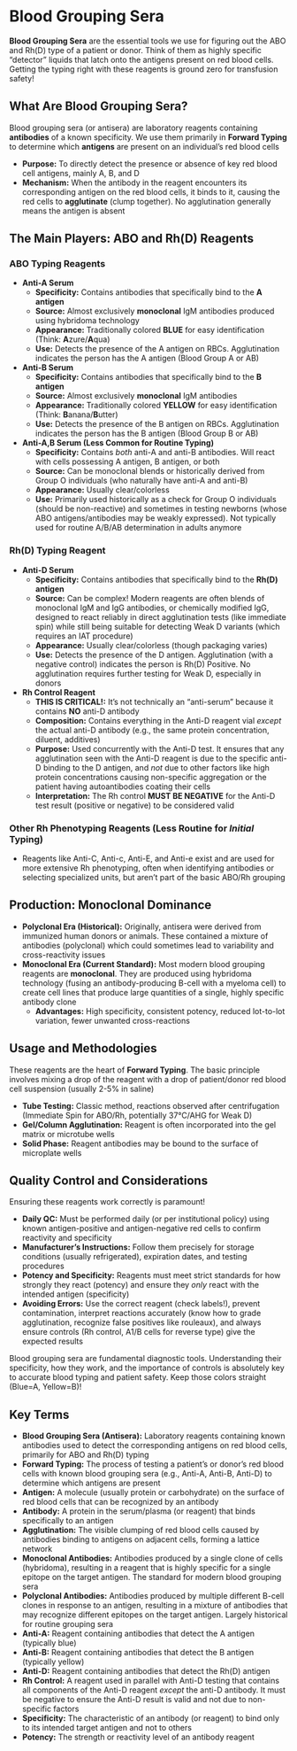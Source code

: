 # Blood Grouping Sera {-}

**Blood Grouping Sera** are the essential tools we use for figuring out the ABO and Rh(D) type of a patient or donor. Think of them as highly specific "detector" liquids that latch onto the antigens present on red blood cells. Getting the typing right with these reagents is ground zero for transfusion safety!

## **What Are Blood Grouping Sera?** {-}

Blood grouping sera (or antisera) are laboratory reagents containing **antibodies** of a known specificity. We use them primarily in **Forward Typing** to determine which **antigens** are present on an individual's red blood cells

*   **Purpose:** To directly detect the presence or absence of key red blood cell antigens, mainly A, B, and D
*   **Mechanism:** When the antibody in the reagent encounters its corresponding antigen on the red blood cells, it binds to it, causing the red cells to **agglutinate** (clump together). No agglutination generally means the antigen is absent

## **The Main Players: ABO and Rh(D) Reagents** {-}

### **ABO Typing Reagents** {-}
*   **Anti-A Serum**
    *   **Specificity:** Contains antibodies that specifically bind to the **A antigen**
    *   **Source:** Almost exclusively **monoclonal** IgM antibodies produced using hybridoma technology
    *   **Appearance:** Traditionally colored **BLUE** for easy identification (Think: **A**zure/**A**qua)
    *   **Use:** Detects the presence of the A antigen on RBCs. Agglutination indicates the person has the A antigen (Blood Group A or AB)
*   **Anti-B Serum**
    *   **Specificity:** Contains antibodies that specifically bind to the **B antigen**
    *   **Source:** Almost exclusively **monoclonal** IgM antibodies
    *   **Appearance:** Traditionally colored **YELLOW** for easy identification (Think: **B**anana/**B**utter)
    *   **Use:** Detects the presence of the B antigen on RBCs. Agglutination indicates the person has the B antigen (Blood Group B or AB)
*   **Anti-A,B Serum (Less Common for Routine Typing)**
    *   **Specificity:** Contains *both* anti-A and anti-B antibodies. Will react with cells possessing A antigen, B antigen, or both
    *   **Source:** Can be monoclonal blends or historically derived from Group O individuals (who naturally have anti-A and anti-B)
    *   **Appearance:** Usually clear/colorless
    *   **Use:** Primarily used historically as a check for Group O individuals (should be non-reactive) and sometimes in testing newborns (whose ABO antigens/antibodies may be weakly expressed). Not typically used for routine A/B/AB determination in adults anymore

### **Rh(D) Typing Reagent** {-}
*   **Anti-D Serum**
    *   **Specificity:** Contains antibodies that specifically bind to the **Rh(D) antigen**
    *   **Source:** Can be complex! Modern reagents are often blends of monoclonal IgM and IgG antibodies, or chemically modified IgG, designed to react reliably in direct agglutination tests (like immediate spin) while still being suitable for detecting Weak D variants (which requires an IAT procedure)
    *   **Appearance:** Usually clear/colorless (though packaging varies)
    *   **Use:** Detects the presence of the D antigen. Agglutination (with a negative control) indicates the person is Rh(D) Positive. No agglutination requires further testing for Weak D, especially in donors
*   **Rh Control Reagent**
    *   **THIS IS CRITICAL!:** It's not technically an "anti-serum" because it contains **NO** anti-D antibody
    *   **Composition:** Contains everything in the Anti-D reagent vial *except* the actual anti-D antibody (e.g., the same protein concentration, diluent, additives)
    *   **Purpose:** Used concurrently with the Anti-D test. It ensures that any agglutination seen with the Anti-D reagent is due to the specific anti-D binding to the D antigen, and *not* due to other factors like high protein concentrations causing non-specific aggregation or the patient having autoantibodies coating their cells
    *   **Interpretation:** The Rh control **MUST BE NEGATIVE** for the Anti-D test result (positive or negative) to be considered valid

### **Other Rh Phenotyping Reagents (Less Routine for *Initial* Typing)** {-}
*   Reagents like Anti-C, Anti-c, Anti-E, and Anti-e exist and are used for more extensive Rh phenotyping, often when identifying antibodies or selecting specialized units, but aren't part of the basic ABO/Rh grouping

## **Production: Monoclonal Dominance** {-}

*   **Polyclonal Era (Historical):** Originally, antisera were derived from immunized human donors or animals. These contained a mixture of antibodies (polyclonal) which could sometimes lead to variability and cross-reactivity issues
*   **Monoclonal Era (Current Standard):** Most modern blood grouping reagents are **monoclonal**. They are produced using hybridoma technology (fusing an antibody-producing B-cell with a myeloma cell) to create cell lines that produce large quantities of a single, highly specific antibody clone
    *   **Advantages:** High specificity, consistent potency, reduced lot-to-lot variation, fewer unwanted cross-reactions

## **Usage and Methodologies** {-}

These reagents are the heart of **Forward Typing**. The basic principle involves mixing a drop of the reagent with a drop of patient/donor red blood cell suspension (usually 2-5% in saline)

*   **Tube Testing:** Classic method, reactions observed after centrifugation (Immediate Spin for ABO/Rh, potentially 37°C/AHG for Weak D)
*   **Gel/Column Agglutination:** Reagent is often incorporated into the gel matrix or microtube wells
*   **Solid Phase:** Reagent antibodies may be bound to the surface of microplate wells

## **Quality Control and Considerations** {-}

Ensuring these reagents work correctly is paramount!

*   **Daily QC:** Must be performed daily (or per institutional policy) using known antigen-positive and antigen-negative red cells to confirm reactivity and specificity
*   **Manufacturer's Instructions:** Follow them precisely for storage conditions (usually refrigerated), expiration dates, and testing procedures
*   **Potency and Specificity:** Reagents must meet strict standards for how strongly they react (potency) and ensure they *only* react with the intended antigen (specificity)
*   **Avoiding Errors:** Use the correct reagent (check labels!), prevent contamination, interpret reactions accurately (know how to grade agglutination, recognize false positives like rouleaux), and always ensure controls (Rh control, A1/B cells for reverse type) give the expected results

Blood grouping sera are fundamental diagnostic tools. Understanding their specificity, how they work, and the importance of controls is absolutely key to accurate blood typing and patient safety. Keep those colors straight (Blue=A, Yellow=B)!

## **Key Terms** {-}

*   **Blood Grouping Sera (Antisera):** Laboratory reagents containing known antibodies used to detect the corresponding antigens on red blood cells, primarily for ABO and Rh(D) typing
*   **Forward Typing:** The process of testing a patient's or donor's red blood cells with known blood grouping sera (e.g., Anti-A, Anti-B, Anti-D) to determine which antigens are present
*   **Antigen:** A molecule (usually protein or carbohydrate) on the surface of red blood cells that can be recognized by an antibody
*   **Antibody:** A protein in the serum/plasma (or reagent) that binds specifically to an antigen
*   **Agglutination:** The visible clumping of red blood cells caused by antibodies binding to antigens on adjacent cells, forming a lattice network
*   **Monoclonal Antibodies:** Antibodies produced by a single clone of cells (hybridoma), resulting in a reagent that is highly specific for a single epitope on the target antigen. The standard for modern blood grouping sera
*   **Polyclonal Antibodies:** Antibodies produced by multiple different B-cell clones in response to an antigen, resulting in a mixture of antibodies that may recognize different epitopes on the target antigen. Largely historical for routine grouping sera
*   **Anti-A:** Reagent containing antibodies that detect the A antigen (typically blue)
*   **Anti-B:** Reagent containing antibodies that detect the B antigen (typically yellow)
*   **Anti-D:** Reagent containing antibodies that detect the Rh(D) antigen
*   **Rh Control:** A reagent used in parallel with Anti-D testing that contains all components of the Anti-D reagent *except* the anti-D antibody. It must be negative to ensure the Anti-D result is valid and not due to non-specific factors
*   **Specificity:** The characteristic of an antibody (or reagent) to bind only to its intended target antigen and not to others
*   **Potency:** The strength or reactivity level of an antibody reagent
